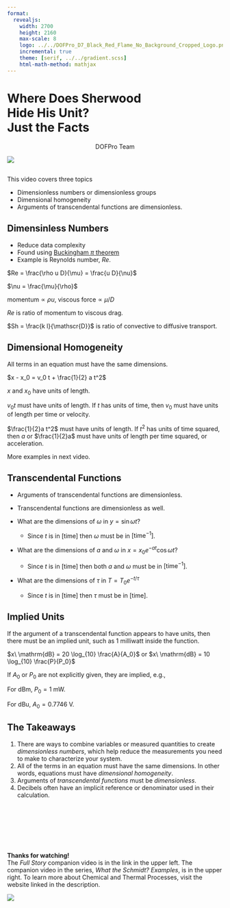 ```yaml
---
format:
  revealjs:
    width: 2700
    height: 2160
    max-scale: 8
    logo: ../../DOFPro_D7_Black_Red_Flame_No_Background_Cropped_Logo.png
    incremental: true
    theme: [serif, ../../gradient.scss]
    html-math-method: mathjax
---
```


# Where Does Sherwood</br>Hide His Unit?</br>Just the Facts{.bigbold85}

::: {style="text-align: center;"}
DOFPro Team
:::

![](../../DOFPro_D7_Black_Red_Flame_No_Background_Cropped.png){.absolute left="22%" top="-55%"}

##

This video covers three topics

- Dimensionless numbers or dimensionless groups
- Dimensional homogeneity
- Arguments of transcendental functions are dimensionless.

## Dimensinless Numbers

- Reduce data complexity
- Found using [Buckingham $\pi$ theorem](https://en.wikipedia.org/wiki/Buckingham_%CF%80_theorem)
- Example is Reynolds number, $Re$.

$Re = \frac{\rho u D}{\mu} = \frac{u D}{\nu}$

$\nu = \frac{\mu}{\rho}$

$\mathrm{momentum} \propto \rho u$, $\mathrm{viscous\ force} \propto \mu/D$

$Re$ is ratio of momentum to viscous drag.

$Sh = \frac{k l}{\mathscr{D}}$ is ratio of convective to diffusive transport.

## Dimensional Homogeneity

All terms in an equation must have the same dimensions.

$x - x_0 = v_0 t + \frac{1}{2} a t^2$

$x$ and $x_0$ have units of length.

$v_0 t$ must have units of length. If $t$ has units of time, then $v_0$ must have units of length per time or velocity.

$\frac{1}{2}a t^2$ must have units of length. If $t^2$ has units of time squared, then $a$ or $\frac{1}{2}a$ must have units of length per time squared, or acceleration.

More examples in next video.

## Transcendental Functions

- Arguments of transcendental functions are dimensionless.
- Transcendental functions are dimensionless as well.

- What are the dimensions of $\omega$ in $y = \sin \omega t$?
    - Since $t$ is in [time] then $\omega$ must be in $[\mathrm{time}^{-1}]$.
- What are the dimensions of $a$ and $\omega$ in $x = x_0 e^{-a t} \cos \omega t$?
    - Since $t$ is in [time] then both $a$ and $\omega$ must be in $[\mathrm{time}^{-1}]$.
- What are the dimensions of $\tau$ in $T = T_0 e^{-t / \tau }$
    - Since $t$ is in [time] then $\tau$ must be in [time].

## Implied Units

If the argument of a transcendental function appears to have units, then there must be an implied unit, such as 1 milliwatt inside the function.

$x\ \mathrm{dB} = 20 \log_{10} \frac{A}{A_0}$ or $x\ \mathrm{dB} = 10 \log_{10} \frac{P}{P_0}$

If $A_0$ or $P_0$ are not explicitly given, they are implied, e.g.,

For $\mathrm{dBm}$, $P_0 = 1\ \mathrm{mW}$.

For $\mathrm{dBu}$, $A_0 = 0.7746\ \mathrm{V}$.


## The Takeaways

1. There are ways to combine variables or measured quantities to create *dimensionless numbers*, which help reduce the measurements you need to make to characterize your system.
2. All of the terms in an equation must have the same dimensions. In other words, equations must have *dimensional homogeneity*.
3. Arguments of *transcendental functions* must be *dimensionless*.
4. Decibels often have an implicit reference or denominator used in their calculation.



#

::: {.centered}
 </br></br></br></br></br>**Thanks for watching!** </br> The *Full Story* companion video is in the link in the upper left. The companion video in the series, *What the Schmidt? Examples*, is in the upper right. To learn more about Chemical and Thermal Processes, visit the website linked in the description.
:::

![](../../DOFPro_D7_Black_Red_Flame_No_Background_Cropped.png){.absolute left="20%" top="100%"}